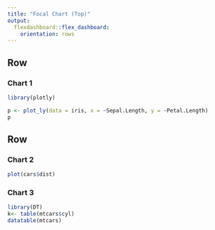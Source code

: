 ```yaml
---
title: "Focal Chart (Top)"
output: 
  flexdashboard::flex_dashboard:
    orientation: rows
---
```

    
Row {data-height=650}
-------------------------------------

### Chart 1

```r
library(plotly)

p <- plot_ly(data = iris, x = ~Sepal.Length, y = ~Petal.Length)
p

```

Row {data-height=350}
-------------------------------------
   
### Chart 2

```r
plot(cars$dist)
```   
    
### Chart 3

```r
library(DT)
k<- table(mtcars$cyl)
datatable(mtcars)
```